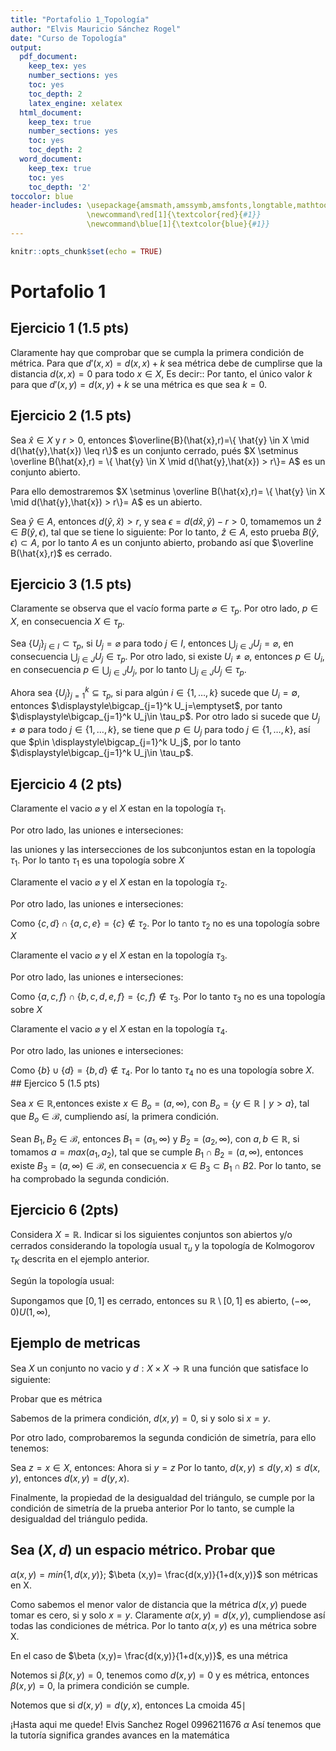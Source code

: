 ```yaml
---
title: "Portafolio 1_Topología"
author: "Elvis Mauricio Sánchez Rogel"
date: "Curso de Topología"
output: 
  pdf_document: 
    keep_tex: yes
    number_sections: yes
    toc: yes
    toc_depth: 2
    latex_engine: xelatex
  html_document:
    keep_tex: true
    number_sections: yes
    toc: yes
    toc_depth: 2
  word_document:
    keep_tex: true
    toc: yes
    toc_depth: '2'
toccolor: blue  
header-includes: \usepackage{amsmath,amssymb,amsfonts,longtable,mathtools,color,array,booktabs,algorithm2e} 
                 \newcommand\red[1]{\textcolor{red}{#1}}  
                 \newcommand\blue[1]{\textcolor{blue}{#1}}     
---
```


```r
knitr::opts_chunk$set(echo = TRUE)
```

#  Portafolio 1
## Ejercicio 1 (1.5 pts)
\textcolor{red}{Sea $d$ una distancia definida en un conjunto arbitrario $X$, sea $k \in \mathbb{R}$.Estudiar para que valores de $k$ la aplicación $d'$ definida como $d'(x,y)=d(x,y)+k$ sería también una métrica.}


\textbf{Demostración:}

Claramente hay que comprobar que se cumpla la primera condición de métrica. Para que $d'(x,x)=d(x,x)+k$ sea métrica debe de cumplirse que la distancia $d(x,x)=0$ para todo $x \in X$, Es decir::
\begin{eqnarray*}
  0 & = & d'(x,x) \\
  0 & = & d(x,x)+k  \\
  0 & = & 0 + k \\
  0 & = & k 
\end{eqnarray*}
Por tanto, el único valor $k$ para que $d'(x,y) =d(x,y)+k$ se una métrica es que sea $k=0$.

## Ejercicio 2 (1.5 pts)

\textcolor{red}{ Sea $(X,d)$ un espacio métrico. Probar que las bolas cerradas son conjuntos cerrados.}

\textbf{Demostración:}

Sea $\hat{x} \in X$ y $r>0$, entonces $\overline{B}(\hat{x},r)=\{ \hat{y} \in X \mid  d(\hat{y},\hat{x}) \leq r\}$ es un conjunto cerrado, pués
$X \setminus \overline B(\hat{x},r) =  \{ \hat{y} \in X \mid d(\hat{y},\hat{x}) > r\}= A$ es un conjunto abierto. 

Para ello demostraremos $X \setminus \overline B(\hat{x},r)= \{ \hat{y} \in X \mid d(\hat{y},\hat{x}) > r\}= A$ es un abierto.

Sea $\hat{y} \in A$, entonces $d(\hat{y},\hat{x})>r$, y sea $\epsilon=d(d\hat{x},\hat{y})-r>0$, tomamemos un $\hat{z} \in B(\hat{y}, \epsilon)$, tal que se tiene lo siguiente:
\begin{eqnarray*}
                           d(\hat{y},\hat{x}) & \leq & d(\hat{y},\hat{z}) + d(\hat{z},\hat{x})\\
        d(\hat{y},\hat{x}) +r - d(\hat{y},\hat{x}) < d(\hat{y},\hat{x}) - d(\hat{y},\hat{z}) & \leq & d(\hat{z},\hat{x})\\
                                              r & < & d(\hat{z},\hat{x})\\
\end{eqnarray*}
Por lo tanto, $\hat{z} \in A$, esto prueba  $B(\hat{y}, \epsilon) \subset A$, por lo tanto $A$ es un conjunto abierto, probando así que $\overline B(\hat{x},r)$ es cerrado.

## Ejercicio 3 (1.5 pts)

\textcolor{red}{Sea $X$ un conjunto  y $p \in X$ un punto arbitrario. Demostrar que la familia $\tau_p = \{ U \subset X \;|\; p \in U \} \cup \{ \varnothing \}$ es una topología}

\textbf{Demostración:}

Claramente se observa que el vacío forma parte $\varnothing \in \tau_p$. Por otro  lado, $p \in X$, en consecuencia $X \in \tau_p$.

Sea $\{U_j \}_{j \in I} \subset \tau_p$, si $U_j= \varnothing$ para todo $j \in I$, entonces $\displaystyle \bigcup_{j \in J} U_j  = \varnothing$, en consecuencia $\displaystyle\bigcup_{j \in J} U_j \in \tau_p$. Por otro lado, si existe $U_i \neq \varnothing$, entonces $p \in U_i$, en consecuencia $p\in \displaystyle\bigcup_{j \in J} U_j$, por lo tanto $\displaystyle\bigcup_{j \in J} U_j \in \tau_p$.

Ahora sea $\{U_j\}_{j=1}^k\subseteq \tau_p$, si para algún $i\in \{1,\ldots, k\}$ sucede que $U_i=\emptyset$, entonces $\displaystyle\bigcap_{j=1}^k U_j=\emptyset$, por tanto $\displaystyle\bigcap_{j=1}^k U_j\in \tau_p$. Por otro lado si sucede que $U_j\ne \emptyset$ para todo  $j\in \{1,\ldots, k\}$, se tiene que $p\in U_j$ para todo  $j\in \{1,\ldots, k\}$, así que $p\in \displaystyle\bigcap_{j=1}^k U_j$, por lo tanto $\displaystyle\bigcap_{j=1}^k U_j\in \tau_p$.

## Ejercicio 4 (2 pts)

\textcolor{red}{Se considera el conjunto $X=\{a,b,c,d,e,f \}$. Indicar justificadamente si las siguientes familias constituyen topologías en $X$.}
\begin{itemize}
\item [a)] $\tau_{1} =\{ \varnothing,X,\{a\},\{c,d\},\{a,c,d\},\{a,b,c,d,e\}\}$
\item [b)] $\tau_{2} =\{ \varnothing,X,\{a\},\{c,d\},\{a,c,e\},\{b,c,d\},\{a,b,c,d,e\}\}$
\item [c)] $\tau_{3} =\{ \varnothing,X,\{a\},\{f\},\{a,f\},\{a,c,f\},\{b,c,d,e,f\}\}$
\item [d)]$\tau_{4} =\{ \varnothing,X,\{b\},\{d\},\{a,d\},\{a,b,d\},\{a,b,c,d,e\}\}$
\end{itemize}
\textcolor{blue}{a) $\tau_{1} =\{ \varnothing,X,\{a\},\{c,d\},\{a,c,d\},\{a,b,c,d,e\}\}$}

\textbf{Demostración:}

Claramente el vacio $\varnothing$ y el $X$ estan en la topología $\tau_1$.

Por otro lado, las uniones e interseciones:

\begin{align*}
\mbox{Unión}                               &        &          &\mbox{Intersección} \\
\{a\} \cup \varnothing =\{a\}              &        &          &\{a\} \cap \{c,d\}=\varnothing \\
\{a\} \cup \{c,d\}=\{a,c,d\}               &        &          &\{a\} \cap \{a,c,d\}=\{a\} \\
\{a\} \cup \{a,c,d\}=\{a,c,d\}             &        &          &\{a\} \cap \{a,b,c,d,e\}=\{a\} \\
\{c,d\} \cup \{a,c,d\}=\{a,c,d\}           &        &          &\{c,d\} \cap \{a,c,d\}=\{c,d\} \\
\{a,c,d\} \cup \{a,b,c,d,e\}=\{a,b,c,d,e\} &        &          &\{a,c,d\} \cap \{a,b,c,d,e\}=\{a,c,d\} \\
\{a,b,c,d,e\} \cup \{a,b,c,d,e,f\}= X      &        &          &\{a,b,c,d,e\} \cap \{a,b,c,d,e,f\}=\{a,b,c,d,e\} 
\end{align*}

las uniones y las intersecciones de los subconjuntos estan en la topología $\tau_{1}$. Por lo tanto $\tau_{1}$ es una topología sobre $X$

\textcolor{blue}{b) $\tau_{2} =\{ \varnothing,X,\{a\},\{c,d\},\{a,c,e\},\{b,c,d\},\{a,b,c,d,e\}\}$}

\textbf{Demostración:}

Claramente el vacio $\varnothing$ y el $X$ estan en la topología $\tau_2$.

Por otro lado, las uniones e interseciones:

\begin{align*}
\mbox{Unión}                               &        &          &\mbox{Intersección} \\
\{a\} \cup \varnothing =\{a\}              &        &          &\{a\} \cap \{c,d\}=\varnothing \\
\{a\} \cup \{c,d\}=\{a,c,d\}               &        &          &\{a\} \cap \{a,c,e\}=\{a\} \\
\{a\} \cup \{a,c,d\}=\{a,c,d\}             &        &          &\{a\} \cap \{b,c,d\}=\varnothing \\
\{c,d\} \cup \{a,c,d\}=\{a,c,d\}           &        &          &\textcolor{blue}{\{c,d\} \cap \{a,c,e\}=\{c\}} \\
\{a,c,d\} \cup \{a,b,c,d,e\}=\{a,b,c,d,e\} &        &          &\{a,c,e\} \cap \{b,c,d\}=\{c\} \\
\{a,b,c,d,e\} \cup \{a,b,c,d,e,f\}= X      &        &          &\{b,c,d\} \cap \{a,b,c,d,e,f\}=\{b,c,d\} 
\end{align*}

Como  $\{c,d\} \cap \{a,c,e\}=\{c\} \notin \tau_2$. Por lo tanto $\tau_{2}$ no es una topología sobre $X$

\textcolor{blue}{c) $\tau_{3} =\{ \varnothing,X,\{a\},\{f\},\{a,f\},\{a,c,f\},\{b,c,d,e,f\}\}$}

\textbf{Demostración:}

Claramente el vacio $\varnothing$ y el $X$ estan en la topología $\tau_3$.

Por otro lado, las uniones e interseciones:

\begin{align*}
\mbox{Unión}                               &        &          &\mbox{Intersección} \\
\{a\} \cup \varnothing =\{a\}              &        &          &\{a\} \cap \{f\}=\varnothing \\
\{a\} \cup \{f\}=\{a,f\}                   &        &          &\{a\} \cap \{a,f\}=\{a\} \\
\{a\} \cup \{a,c,f\}=\{a,c,f\}             &        &          &\{a\} \cap \{b,c,d,e,f\}=\varnothing \\
\{a\} \cup \{b,c,d,e,f\}= X                &        &          &\{f\} \cap \{a,f\}=\{f\} \\
\{a,f\} \cup \{a,c,f\}=\{a,c,f\}           &        &          &\{a,f\} \cap \{a,c,f\}=\{a,f\} \\
\{a,c,f\} \cup \{b,c,d,e,f\}= X            &        &          &\textcolor{blue}{\{a,c,f\} \cap \{b,c,d,e,f\}=\{c,f\}}
\end{align*}

Como  $\{a,c,f\} \cap \{b,c,d,e,f\}=\{c,f\} \notin \tau_3$. Por lo tanto $\tau_{3}$ no es una topología sobre $X$

\textcolor{blue}{d) $\tau_{4} =\{ \varnothing,X,\{b\},\{d\},\{a,d\},\{a,b,d\},\{a,b,c,d,e\}\}$}

\textbf{Demostración:}

Claramente el vacio $\varnothing$ y el $X$ estan en la topología $\tau_4$.

Por otro lado, las uniones e interseciones:

\begin{align*}
\mbox{Unión}                                  &        &          &\mbox{Intersección} \\
\{b\} \cup \varnothing =\{b\}                 &        &          &\{b\} \cap \{d\}=\varnothing \\
\{b\} \cup \{a,d\}=\{a,b,d\}                  &        &          &\{d\} \cap \{a,d\}=\{d\} \\
\textcolor{blue}{\{b\} \cup \{d\}=\{b,d\}}                      &        &          &\{a,d\} \cap \{a,b,d\}=\{a,d\} \\
\{a,d\} \cup \{a,b,d\}= \{a,b,d\}             &        &          &\{a,d\} \cap \{d\}=\{d\} \\
\{a,b,d\} \cup \{a,b,c,d,e\}=\{a,b,c,d,e\}    &        &          &\{a,f\} \cap \{a,c,f\}=\{a,f\} \\
\{a,d\} \cup X = X                            &        &          &\{a,b,d\} \cap \{a,b,c,d,e\}=\{a,b,d\} 
\end{align*}

Como  $\{b\} \cup \{d\}=\{b,d\} \notin \tau_4$. Por lo tanto $\tau_{4}$ no es una topología sobre $X$.
## Ejercico 5 (1.5 pts)

\textcolor{red}{Probar que el conjunto $\mathcal{B}=\{(a,\infty), a \in \mathbb{R}\}$ es una base de topología en $\mathbb{R}$. La topología generada por cada base se llama topología de Kolmogorov.}

Sea $x \in \mathbb{R}$,entonces existe $x \in B_o=(a, \infty)$, con $B_o=\{ y \in \mathbb{R} \mid y > a\}$, tal que $B_o \in  \mathcal{B}$, cumpliendo así, la primera condición.

Sean $B_1,B_2 \in \mathcal{B}$, entonces $B_1=(a_1, \infty)$ y $B_2=(a_2, \infty)$, con $a,b \in \mathbb{R}$, si tomamos $a=max(a_1,a_2)$, tal que se cumple $B_1 \cap B_2=(a, \infty)$, entonces existe $B_3=(a,\infty) \in \mathcal{B}$, en consecuencia $x\in B_3 \subset B_1 \cap B2$. Por lo tanto, se ha comprobado la segunda condición.

## Ejercicio 6 (2pts)
Considera $X=\mathbb{R}$. Indicar si los siguientes conjuntos son abiertos y/o cerrados considerando la topología usual $\tau_u$ y la topología de Kolmogorov $\tau_K$ descrita en el ejemplo anterior.
\begin{itemize}
\item[a)] $(0,1)$
\item[b)] $(0,1]$
\item[c)] $[0,1]$
\item[d)] $[1, \infty)$
\item[e)] $(- \infty,0]$
\end{itemize}

\textcolor{blue}{a) $(0,1)$}

\textbf{Demostración:}
Según la topología usual:

Supongamos que $[0,1]$ es cerrado, entonces su $\mathbb{R} \setminus [0,1]$ es abierto,
$(-\infty,0)U(1,\infty)$,


## Ejemplo de metricas

Sea $X$ un conjunto no vacio y $d: X \times X \longrightarrow \mathbb{R}$ una función que satisface lo siguiente:
\begin{itemize}
\item [a)] $d(x,y)=0$, si y solo si $x=y$
\item [b)] $d(x,y)= d(x,z)+d(y,z)$
\end{itemize}
Probar que es métrica

\textbf{Demostración:}

Sabemos de la primera condición, $d(x,y)=0$, si y solo si $x=y$.

Por otro lado, comprobaremos la segunda condición de simetría, para ello tenemos:

Sea $z=x \in X$, entonces:
\begin{eqnarray*}
d(x,y) \leq  d(x,z) + d(y,z)\\
d(x,y) \leq  d(x,x) + d(y,x)\\
d(x,y) \leq  d(y,x)
\end{eqnarray*}
Ahora si $y=z$
\begin{eqnarray*}
d(y,x) \leq  d(y,z) + d(x,z)\\
d(y,x) \leq  d(y,y) + d(x,y)\\
d(y,x) \leq  d(x,y)
\end{eqnarray*}
Por lo tanto, $d(x,y) \leq d(y,x) \leq d(x,y)$, entonces $d(x,y)= d(y,x)$.

Finalmente, la propiedad de la desigualdad del triángulo, se cumple por la condición de simetría de la prueba anterior
\begin{eqnarray*}
d(x,y) \leq  d(x,z) + d(y,z)=d(z,y)\\
d(x,y) \leq  d(x,z) + d(z,y)
\end{eqnarray*}
Por lo tanto, se cumple la desigualdad del triángulo pedida.

## Sea $(X,d)$ un espacio métrico. Probar que 
$\alpha (x,y)=min \{1,d(x,y)\}$; $\beta (x,y)= \frac{d(x,y)}{1+d(x,y)}$
son métricas en X.

\textbf{Demostración:}

Como sabemos el menor valor de distancia que la métrica $d(x,y)$ puede tomar es cero, si y solo $x=y$. Claramente
$\alpha (x,y)=d(x,y)$, cumpliendose así todas las condiciones de métrica. Por lo tanto $\alpha (x,y)$
es una métrica sobre X.

En el caso de $\beta (x,y)= \frac{d(x,y)}{1+d(x,y)}$, es una métrica

\textbf{Demostración:}

Notemos si $\beta (x,y)=0$, tenemos
\begin{eqnarray*}
0 & = & \frac{d(x,y)}{1+d(x,y)}\\
0 & = & d(x,y)\\
\end{eqnarray*}
como $d(x,y)=0$ y es métrica, entonces $\beta (x,y)=0$, la primera condición se cumple.

Notemos que si $d(x,y)=d(y,x)$, entonces
\begin{eqnarray*}
\frac{d(x,y)}{1+d(x,y)} & = & \frac{d(y,x)}{1+d(y,x)}\\
\end{eqnarray*}
La cmoida 
$45 \mid$

¡Hasta aqui me quede!
Elvis Sanchez Rogel
0996211676
$\alpha$
 Así tenemos que la tutoría significa grandes avances en la matemática


